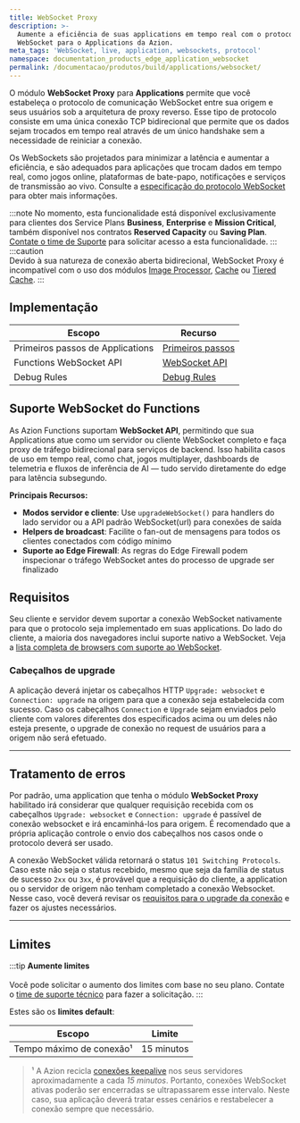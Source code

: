```yaml
---
title: WebSocket Proxy
description: >-
  Aumente a eficiência de suas applications em tempo real com o protocolo
  WebSocket para o Applications da Azion.
meta_tags: 'WebSocket, live, application, websockets, protocol'
namespace: documentation_products_edge_application_websocket
permalink: /documentacao/produtos/build/applications/websocket/
---
```



O módulo **WebSocket Proxy** para **Applications** permite que você estabeleça o protocolo de comunicação WebSocket entre sua origem e seus usuários sob a arquitetura de proxy reverso. Esse tipo de protocolo consiste em uma única conexão TCP bidirecional que permite que os dados sejam trocados em tempo real através de um único handshake sem a necessidade de reiniciar a conexão.

Os WebSockets são projetados para minimizar a latência e aumentar a eficiência, e são adequados para aplicações que trocam dados em tempo real, como jogos online, plataformas de bate-papo, notificações e serviços de transmissão ao vivo. Consulte a [especificação do protocolo WebSocket](https://datatracker.ietf.org/doc/html/rfc6455) para obter mais informações.

:::note
No momento, esta funcionalidade está disponível exclusivamente para clientes dos Service Plans **Business**, **Enterprise** e **Mission Critical**, também disponível nos contratos **Reserved Capacity** ou **Saving Plan**. [Contate o time de Suporte](https://tickets.azion.com/pt-br/support/login) para solicitar acesso a esta funcionalidade.
:::
:::caution  
Devido à sua natureza de conexão aberta bidirecional, WebSocket Proxy é incompatível com o uso dos módulos [Image Processor](/pt-br/documentacao/produtos/build/edge-application/image-processor/), [Cache](/pt-br/documentacao/produtos/build/edge-application/edge-cache/) ou [Tiered Cache](/pt-br/documentacao/produtos/build/edge-application/tiered-cache/).
:::

## Implementação

| Escopo | Recurso |
| --- | --- |
| Primeiros passos de Applications | [Primeiros passos](/pt-br/documentacao/produtos/build/edge-application/primeiros-passos/) |
| Functions WebSocket API | [WebSocket API](/pt-br/documentacao/runtime/api-reference/websocket/) |
| Debug Rules | [Debug Rules](/pt-br/documentacao/produtos/guias/debug-regras/) |

## Suporte WebSocket do Functions

As Azion Functions suportam **WebSocket API**, permitindo que sua Applications atue como um servidor ou cliente WebSocket completo e faça proxy de tráfego bidirecional para serviços de backend. Isso habilita casos de uso em tempo real, como chat, jogos multiplayer, dashboards de telemetria e fluxos de inferência de AI — tudo servido diretamente do edge para latência subsegundo.

**Principais Recursos:**
- **Modos servidor e cliente**: Use `upgradeWebSocket()` para handlers do lado servidor ou a API padrão WebSocket(url) para conexões de saída
- **Helpers de broadcast**: Facilite o fan-out de mensagens para todos os clientes conectados com código mínimo
- **Suporte ao Edge Firewall**: As regras do Edge Firewall podem inspecionar o tráfego WebSocket antes do processo de upgrade ser finalizado

<LinkButton link="/pt-br/documentacao/runtime/api-reference/websocket/" label="Ir para referência da WebSocket API" severity="secondary" target="_blank" />

## Requisitos

Seu cliente e servidor devem suportar a conexão WebSocket nativamente para que o protocolo seja implementado em suas applications. Do lado do cliente, a maioria dos navegadores inclui suporte nativo a WebSocket. Veja a [lista completa de browsers com suporte ao WebSocket](https://caniuse.com/websockets).

### Cabeçalhos de upgrade

A aplicação deverá injetar os cabeçalhos HTTP `Upgrade: websocket` e `Connection: upgrade` na origem para que a conexão seja estabelecida com sucesso. Caso os cabeçalhos `Connection` e `Upgrade` sejam enviados pelo cliente com valores diferentes dos especificados acima ou um deles não esteja presente, o upgrade de conexão no request de usuários para a origem não será efetuado.

---

## Tratamento de erros

Por padrão, uma application que tenha o módulo **WebSocket Proxy** habilitado irá considerar que qualquer requisição recebida com os cabeçalhos `Upgrade: websocket` e `Connection: upgrade` é passível de conexão websocket e irá encaminhá-los para origem. É recomendado que a própria aplicação controle o envio dos cabeçalhos nos casos onde o protocolo deverá ser usado.

A conexão WebSocket válida retornará o status `101 Switching Protocols`. Caso este não seja o status recebido, mesmo que seja da família de status de sucesso `2xx` ou `3xx`, é provável que a requisição do cliente, a application ou o servidor de origem não tenham completado a conexão Websocket. Nesse caso, você deverá revisar os [requisitos para o upgrade da conexão](#requisitos) e fazer os ajustes necessários.

---

## Limites

:::tip
**Aumente limites** <br></br>
Você pode solicitar o aumento dos limites com base no seu plano. Contate o [time de suporte técnico](/pt-br/documentacao/servicos/suporte/) para fazer a solicitação.
:::

Estes são os **limites default**:

| Escopo | Limite |
| --- | --- |
| Tempo máximo de conexão¹ | 15 minutos |

> ¹ A Azion recicla [conexões keepalive](/pt-br/documentacao/produtos/build/edge-application/#keepalive-timeout) nos seus servidores aproximadamente a cada *15 minutos*. Portanto, conexões WebSocket ativas poderão ser encerradas se ultrapassarem esse intervalo. Neste caso, sua aplicação deverá tratar esses cenários e restabelecer a conexão sempre que necessário.

